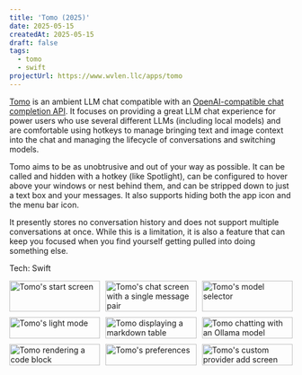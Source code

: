 ```yaml
---
title: 'Tomo (2025)'
date: 2025-05-15
createdAt: 2025-05-15
draft: false
tags:
  - tomo
  - swift
projectUrl: https://www.wvlen.llc/apps/tomo
---
```



[Tomo](https://www.wvlen.llc/apps/tomo) is an ambient LLM chat compatible with an [OpenAI-compatible chat completion API](https://platform.openai.com/docs/api-reference/chat).
It focuses on providing a great LLM chat experience for power users who use several different LLMs (including local models) and are comfortable using hotkeys to manage bringing text and image context into the chat and managing the lifecycle of conversations and switching models.

Tomo aims to be as unobtrusive and out of your way as possible.
It can be called and hidden with a hotkey (like Spotlight), can be configured to hover above your windows or nest behind them, and can be stripped down to just a text box and your messages.
It also supports hiding both the app icon and the menu bar icon.

It presently stores no conversation history and does not support multiple conversations at once.
While this is a limitation, it is also a feature that can keep you focused when you find yourself getting pulled into doing something else.

Tech: Swift

<div style="display: grid; grid-template-columns: repeat(3, 1fr); gap: 10px;">
    <img src={startImage.src} alt="Tomo's start screen" width="100%"/>
    <img src={chatImage.src} alt="Tomo's chat screen with a single message pair" width="100%"/>
    <img src={modelSelectorImage.src} alt="Tomo's model selector" width="100%"/>
    <img src={lightModeImage.src} alt="Tomo's light mode" width="100%"/>
    <img src={markdownImage.src} alt="Tomo displaying a markdown table" width="100%"/>
    <img src={findImage.src} alt="Tomo chatting with an Ollama model" width="100%"/>
    <img src={codeImage.src} alt="Tomo rendering a code block" width="100%"/>
    <img src={prefsImage.src} alt="Tomo's preferences" width="100%"/>
    <img src={customProviderImage.src} alt="Tomo's custom provider add screen" width="100%"/>
</div>

